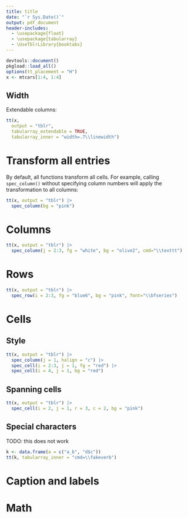 ```yaml
---
title: title
date: "`r Sys.Date()`"
output: pdf_document
header-includes: 
  - \usepackage{float}
  - \usepackage{tabularray}
  - \UseTblrLibrary{booktabs}
---
```


```r
devtools::document()
pkgload::load_all()
options(tt_placement = "H")
x <- mtcars[1:4, 1:4]
```

## Width

Extendable columns:

```r
tt(x,
  output = "tblr",
  tabularray_extendable = TRUE,
  tabularray_inner = "width=.7\\linewidth")
```

# Transform all entries

By default, all functions transform all cells. For example, calling `spec_column()` without specifying column numbers will apply the transformation to all columns:

```r
tt(x, output = "tblr") |>
  spec_column(bg = "pink")
```

# Columns

```r
tt(x, output = "tblr") |>
  spec_column(j = 2:3, fg = "white", bg = "olive2", cmd="\\texttt")
```

# Rows

```r
tt(x, output = "tblr") |>
  spec_row(i = 2:3, fg = "blue6", bg = "pink", font="\\bfseries")
```

# Cells

## Style

```r
tt(x, output = "tblr") |>
  spec_column(j = 1, halign = "c") |>
  spec_cell(i = 2:3, j = 1, fg = "red") |>
  spec_cell(i = 4, j = 1, bg = "red")
```

## Spanning cells

```r
tt(x, output = "tblr") |>
  spec_cell(i = 2, j = 1, r = 3, c = 2, bg = "pink")
```

## Special characters

TODO: this does not work

```r
k <- data.frame(a = c("a_b", "d$c"))
tt(k, tabularray_inner = "cmd=\\fakeverb")
```


# Caption and labels

# Math
